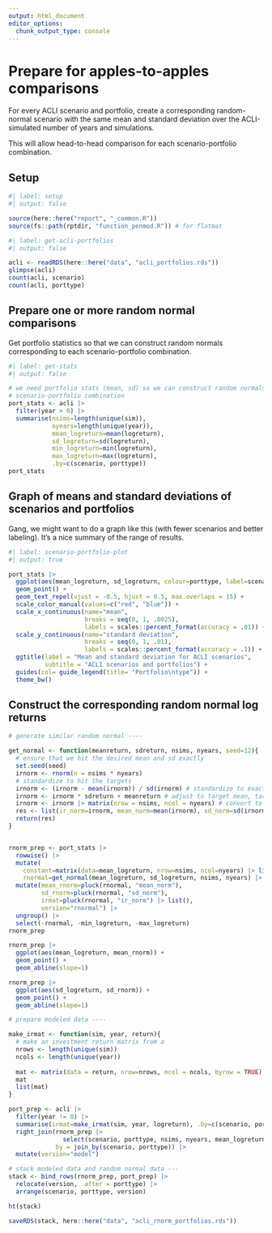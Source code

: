 ```yaml
---
output: html_document
editor_options: 
  chunk_output_type: console
---
```


# Prepare for apples-to-apples comparisons

For every ACLI scenario and portfolio, create a corresponding random-normal scenario with the same mean and standard deviation over the ACLI-simulated number of years and simulations.

This will allow head-to-head comparison for each scenario-portfolio combination.

## Setup

```r
#| label: setup
#| output: false

source(here::here("report", "_common.R"))
source(fs::path(rptdir, "function_penmod.R")) # for flatmat

```


```r
#| label: get-acli-portfolios
#| output: false

acli <- readRDS(here::here("data", "acli_portfolios.rds"))
glimpse(acli)
count(acli, scenario)
count(acli, porttype)

```


## Prepare one or more random normal comparisons

Get portfolio statistics so that we can construct random normals corresponding to each scenario-portfolio combination.

```r
#| label: get-stats
#| output: false

# we need portfolio stats (mean, sd) so we can construct random normals corresponding to each
# scenario-portfolio combination
port_stats <- acli |> 
  filter(year > 0) |> 
  summarise(nsims=length(unique(sim)),
            nyears=length(unique(year)),
            mean_logreturn=mean(logreturn), 
            sd_logreturn=sd(logreturn),
            min_logreturn=min(logreturn),
            max_logreturn=max(logreturn),
            .by=c(scenario, porttype))
port_stats

```


## Graph of means and standard deviations of scenarios and portfolios

Gang, we might want to do a graph like this (with fewer scenarios and better labeling). It's a nice summary of the range of results.

```r
#| label: scenario-portfolio-plot
#| output: true

port_stats |> 
  ggplot(aes(mean_logreturn, sd_logreturn, colour=porttype, label=scenario)) +
  geom_point() +
  geom_text_repel(vjust = -0.5, hjust = 0.5, max.overlaps = 15) +
  scale_color_manual(values=c("red", "blue")) +
  scale_x_continuous(name="mean", 
                     breaks = seq(0, 1, .0025),
                     labels = scales::percent_format(accuracy = .01)) +
  scale_y_continuous(name="standard deviation", 
                     breaks = seq(0, 1, .01),
                     labels = scales::percent_format(accuracy = .1)) +
  ggtitle(label = "Mean and standard deviation for ACLI scenarios",
          subtitle = "ACLI scenarios and portfolios") +
  guides(col= guide_legend(title= "Portfolio\ntype")) +
  theme_bw()


```


## Construct the corresponding random normal log returns


```r

# generate similar random normal ----

get_normal <- function(meanreturn, sdreturn, nsims, nyears, seed=12){
  # ensure that we hit the desired mean and sd exactly
  set.seed(seed)
  irnorm <- rnorm(n = nsims * nyears)
  # standardize to hit the targets
  irnorm <- (irnorm - mean(irnorm)) / sd(irnorm) # standardize to exactly mean 0, sd 1
  irnorm <- irnorm * sdreturn + meanreturn # adjust to target mean, target sd
  irnorm <- irnorm |> matrix(nrow = nsims, ncol = nyears) # convert to matrix
  res <- list(ir_norm=irnorm, mean_norm=mean(irnorm), sd_norm=sd(irnorm))
  return(res)
}


rnorm_prep <- port_stats |> 
  rowwise() |> 
  mutate(
    constant=matrix(data=mean_logreturn, nrow=nsims, ncol=nyears) |> list(),
    rnormal=get_normal(mean_logreturn, sd_logreturn, nsims, nyears) |> list()) |> 
  mutate(mean_rnorm=pluck(rnormal, "mean_norm"),
         sd_rnorm=pluck(rnormal, "sd_norm"),
         irmat=pluck(rnormal, "ir_norm") |> list(),
         version="rnormal") |> 
  ungroup() |> 
  select(-rnormal, -min_logreturn, -max_logreturn)
rnorm_prep

rnorm_prep |> 
  ggplot(aes(mean_logreturn, mean_rnorm)) +
  geom_point() +
  geom_abline(slope=1)

rnorm_prep |> 
  ggplot(aes(sd_logreturn, sd_rnorm)) +
  geom_point() +
  geom_abline(slope=1)

# prepare modeled data ----

make_irmat <- function(sim, year, return){
  # make an investment return matrix from a 
  nrows <- length(unique(sim))
  ncols <- length(unique(year))
  
  mat <- matrix(data = return, nrow=nrows, ncol = ncols, byrow = TRUE)
  mat
  list(mat)
}

port_prep <- acli |>
  filter(year != 0) |> 
  summarise(irmat=make_irmat(sim, year, logreturn), .by=c(scenario, porttype)) |> 
  right_join(rnorm_prep |> 
               select(scenario, porttype, nsims, nyears, mean_logreturn, sd_logreturn, mean_rnorm, sd_rnorm),
             by = join_by(scenario, porttype)) |> 
  mutate(version="model")

# stack modeled data and random normal data ---
stack <- bind_rows(rnorm_prep, port_prep) |> 
  relocate(version, .after = porttype) |> 
  arrange(scenario, porttype, version)

ht(stack)

saveRDS(stack, here::here("data", "acli_rnorm_portfolios.rds"))

```

